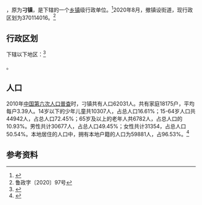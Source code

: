 {{中国乡级行政区|37/01/81/110/000}}

'''{{PAGENAMEBASE}}'''，原为'''刁镇'''，是{{PRC admin/fullname|37/01/81/110/000|3}}下辖的一个[[乡镇|乡镇]]级行政单位。<ref>{{PRC admin/ref sgc|{{PRC admin/parent|37/01/81/110/000}}}}</ref>2020年8月，撤镇设街道，现行政区划为370114016。<ref>鲁政字〔2020〕97号</ref>

== 行政区划 ==

{{PAGENAMEBASE}}下辖以下地区：<ref>{{PRC admin/ref sgc|37/01/81/110/000}}</ref>

{{PRC admin/children|37/01/81/110/000}}。

== 人口 ==

2010年[[中国第六次人口普查|中国第六次人口普查]]时，刁镇共有人口62031人。共有家庭18175户，平均每户3.39人。14岁以下的少年儿童共10307人，占总人口16.61%；15-64岁人口共44942人，占总人口72.45%；65岁及以上的老年人共6782人，占总人口的10.93%。男性共计30677人，占总人口49.45%；女性共计31354，占总人口50.54%。本地居住的人口中，拥有本地户籍的人口为59881人，占96.53%。<ref name="人口普查2010">{{cite web| url =http://www.yearbookchina.com/navipage-n2013030152000017.html| title =《中国2010年人口普查分乡、镇、街道资料》| author =中国国务院人口普查办公室、中国国家统计局人口就业统计司等| year =2010| website =统计年鉴分享平台| page =表15 山东省乡、镇、街道人口| format =收费| access-date =2018-07-19| archive-url =https://web.archive.org/web/20180719084356/http://www.yearbookchina.com/navipage-n2013030152000017.html| archive-date =2018-07-19| dead-url =yes}}</ref>

== 参考资料 ==

{{reflist}}

{{PRC admin/navcat|37/01/81/110/000}}